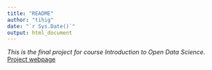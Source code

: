 ```yaml
---
title: "README"
author: "tihig"
date: "`r Sys.Date()`"
output: html_document
---
```


*This is the final project for course Introduction to Open Data Science. *
[Project webpage](https://tihig.github.io/IODS-final/)
